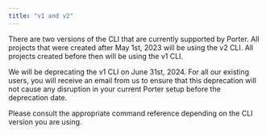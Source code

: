```yaml
---
title: "v1 and v2"
---
```


There are two versions of the CLI that are currently supported by Porter. All projects that were created after May 1st, 2023 will be using the v2 CLI. All projects created before then will be using the v1 CLI.

We will be deprecating the v1 CLI on June 31st, 2024. For all our existing users, you will receive an email from us to ensure that this deprecation will not cause any disruption in your current Porter setup before the deprecation date.

Please consult the appropriate command reference depending on the CLI version you are using.
